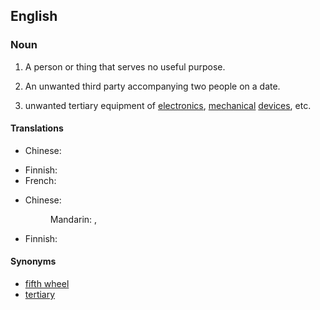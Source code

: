 ==English==

===Noun===
{{en-noun|head=[[third]] [[wheel]]}}

# {{context|idiomatic|lang=en}} A person or thing that serves no useful purpose.
# {{context|idiomatic|lang=en}} An unwanted third party accompanying two people on a date.
# {{context|idiomatic|lang=en}} unwanted tertiary equipment of [[electronics]], [[mechanical]] [[device]]s, etc.

====Translations====
{{trans-top|person or thing that serves no useful purpose}}
* Chinese:
*: {{trreq|cmn}}
{{trans-mid}}
* Finnish: {{t|fi|painolasti}}
* French: {{t|fr|troisième roue|f}}
{{trans-bottom}}

{{trans-top|unwanted third party accompanying two people on a date}}
* Chinese:
*: Mandarin: {{t|cmn|電燈泡|sc=Hani}}, {{t+|cmn|电灯泡|tr=diàndēngpào|sc=Hani}}
{{trans-mid}}
* Finnish: {{t|fi|kolmas pyörä}}
{{trans-bottom}}

====Synonyms====
* [[fifth wheel]]
* [[tertiary]]